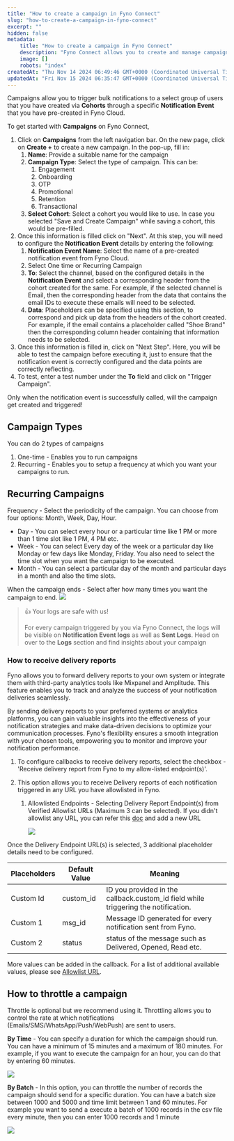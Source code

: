 ```yaml
---
title: "How to create a campaign in Fyno Connect"
slug: "how-to-create-a-campaign-in-fyno-connect"
excerpt: ""
hidden: false
metadata:
    title: "How to create a campaign in Fyno Connect"
    description: "Fyno Connect allows you to create and manage campaigns by sending bulk notifications to user cohorts through pre-configured notification events, with options for one-time or recurring campaigns, and features like delivery report integration and throttling to control notification rates."
    image: []
    robots: "index"
createdAt: "Thu Nov 14 2024 06:49:46 GMT+0000 (Coordinated Universal Time)"
updatedAt: "Fri Nov 15 2024 06:35:47 GMT+0000 (Coordinated Universal Time)"
---
```


Campaigns allow you to trigger bulk notifications to a select group of users that you have created via **Cohorts** through a specific **Notification Event** that you have pre-created in Fyno Cloud.

To get started with **Campaigns** on Fyno Connect,

1. Click on **Campaigns** from the left navigation bar. On the new page, click on **Create +** to create a new campaign. In the pop-up, fill in:
    1. **Name**: Provide a suitable name for the campaign
    2. **Campaign Type**: Select the type of campaign. This can be:
        1. Engagement
        2. Onboarding
        3. OTP
        4. Promotional
        5. Retention
        6. Transactional
    3. **Select Cohort**: Select a cohort you would like to use. In case you selected "Save and Create Campaign" while saving a cohort, this would be pre-filled.
2. Once this information is filled click on "Next". At this step, you will need to configure the **Notification Event** details by entering the following:
    1. **Notification Event Name**: Select the name of a pre-created notification event from Fyno Cloud.
    2. Select One time or Recurring Campaign
    3. **To**: Select the channel, based on the configured details in the **Notification Event** and select a corresponding header from the cohort created for the same. For example, if the selected channel is Email, then the corresponding header from the data that contains the email IDs to execute these emails will need to be selected.
    4. **Data**: Placeholders can be specified using this section, to correspond and pick up data from the headers of the cohort created. For example, if the email contains a placeholder called "Shoe Brand" then the corresponding column header containing that information needs to be selected.
3. Once this information is filled in, click on "Next Step". Here, you will be able to test the campaign before executing it, just to ensure that the notification event is correctly configured and the data points are correctly reflecting.
4. To test, enter a test number under the **To** field and click on "Trigger Campaign".

Only when the notification event is successfully called, will the campaign get created and triggered!

## Campaign Types

You can do 2 types of campaigns

1. One-time - Enables you to run campaigns
2. Recurring - Enables you to setup a frequency at which you want your campaigns to run.

## Recurring Campaigns

Frequency - Select the periodicity of the campaign. You can choose from four options: Month, Week, Day, Hour.

-   Day - You can select every hour or a particular time like 1 PM or more than 1 time slot like 1 PM, 4 PM etc.
-   Week - You can select Every day of the week or a particular day like Monday or few days like Monday, Friday. You also need to select the time slot when you want the campaign to be executed.
-   Month - You can select a particular day of the month and particular days in a month and also the time slots.

When the campaign ends - Select after how many times you want the campaign to end.
![](https://files.readme.io/77bb912-FynoConnect_Recurring.png)

> 👍 Your logs are safe with us!
>
> For every campaign triggered by you via Fyno Connect, the logs will be visible on **Notification Event logs** as well as **Sent Logs**. Head on over to the **Logs** section and find insights about your campaign

### How to receive delivery reports

Fyno allows you to forward delivery reports to your own system or integrate them with third-party analytics tools like Mixpanel and Amplitude. This feature enables you to track and analyze the success of your notification deliveries seamlessly.

By sending delivery reports to your preferred systems or analytics platforms, you can gain valuable insights into the effectiveness of your notification strategies and make data-driven decisions to optimize your communication processes. Fyno's flexibility ensures a smooth integration with your chosen tools, empowering you to monitor and improve your notification performance.

1. To configure callbacks to receive delivery reports, select the checkbox - 'Receive delivery report from Fyno to my allow-listed endpoint(s)'.
2. This option allows you to receive Delivery reports of each notification triggered in any URL you have allowlisted in Fyno.

    1. Allowlisted Endpoints - Selecting Delivery Report Endpoint(s) from Verified Allowlist URLs (Maximum 3 can be selected). If you didn't allowlist any URL, you can refer this [doc](https://docs.fyno.io/docs/allowlist-url) and add a new URL

        ![](https://files.readme.io/0825e22024b4bae3a1a1df556f4090ef128c5b4b94c73e891fe0d35ffd76ac9e-allowlist_URL_connect.png)

Once the Delivery Endpoint URL(s) is selected, 3 additional placeholder details need to be configured.

| Placeholders | Default Value | Meaning                                                                            |
| ------------ | ------------- | ---------------------------------------------------------------------------------- |
| Custom Id    | custom_id     | ID you provided in the callback.custom_id field while triggering the notification. |
| Custom 1     | msg_id        | Message ID generated for every notification sent from Fyno.                        |
| Custom 2     | status        | status of the message such as Delivered, Opened, Read etc.                         |

More values can be added in the callback. For a list of additional available values, please see [Allowlist URL](./allowlist-url).

## How to throttle a campaign

Throttle is optional but we recommend using it. Throttling allows you to control the rate at which notifications (Emails/SMS/WhatsApp/Push/WebPush) are sent to users.

**By Time** - You can specify a duration for which the campaign should run. You can have a minimum of 15 minutes and a maximum of 180 minutes. For example, if you want to execute the campaign for an hour, you can do that by entering 60 minutes.

![](https://files.readme.io/07a13e07a8a77044386417cf60613de7805e4618388ebb71becf8ce5c96b1689-time_throttle.png)

**By Batch** - In this option, you can throttle the number of records the campaign should send for a specific duration. You can have a batch size between 1000 and 5000 and time limit between 1 and 60 minutes. For example you want to send a execute a batch of 1000 records in the csv file every minute, then you can enter 1000 records and 1 minute

![](https://files.readme.io/9f266ea14dfe6c8fefc3519d36fb37b4dfbd856753a6d81f54e0d9c30d6cac3d-batch_throttle.png)
